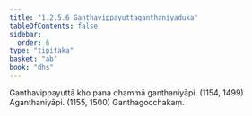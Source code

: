 ```yaml
---
title: "1.2.5.6 Ganthavippayuttaganthaniyaduka"
tableOfContents: false
sidebar:
  order: 6
type: "tipitaka"
basket: "ab"
book: "dhs"
---
```



<DynamicBreadcrumb />

<Division number="53" book="dhs" bookNo="29" page="9">

<Paragraph number="133" book="dhs">
Ganthavippayuttā kho pana dhammā ganthaniyāpi. (<Emphasis>1154, 1499</Emphasis>)
</Paragraph>

<Paragraph number="134" book="dhs">
Aganthaniyāpi. (<Emphasis>1155, 1500</Emphasis>)

</Paragraph>
</Division>

<Paragraph number="135" type="center" book="dhs">
Ganthagocchakaṃ.
</Paragraph>